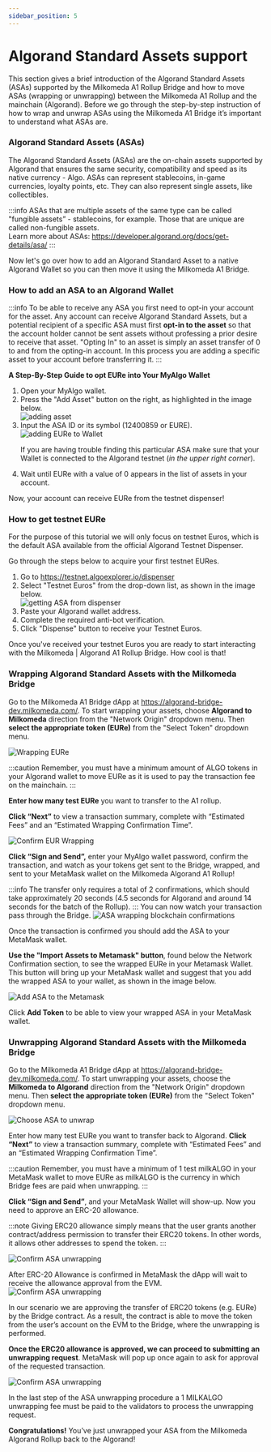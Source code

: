 ```yaml
---
sidebar_position: 5
---
```



# Algorand Standard Assets support 
<p style={{textAlign:"justify"}}>
This section gives a brief introduction of the Algorand Standard Assets (ASAs) supported by the Milkomeda A1 Rollup Bridge and how to move ASAs (wrapping or unwrapping) between the Milkomeda A1 Rollup and the mainchain (Algorand).
Before we go through the step-by-step instruction of how to wrap and unwrap ASAs using the Milkomeda A1 Bridge it’s important to understand what ASAs are.
<h3>Algorand Standard Assets (ASAs)</h3>

The Algorand Standard Assets (ASAs) are the on-chain assets supported by Algorand that ensures the same security, compatibility and speed as its native currency - Algo. 
ASAs can represent stablecoins, in-game currencies, loyalty points, etc. They can also represent single assets, like collectibles.

:::info
ASAs that are multiple assets of the same type can be called "fungible assets” - stablecoins, for example. Those that are unique are called non-fungible assets. <br />
Learn more about ASAs: https://developer.algorand.org/docs/get-details/asa/
:::

Now let's go over how to add an Algorand Standard Asset to a native Algorand Wallet so you can then move it using the Milkomeda A1 Bridge.

<h3>How to add an ASA to an Algorand Wallet</h3>

:::info
To be able to receive any ASA you first need to opt-in your account for the asset. Any account can receive Algorand Standard Assets, but a potential recipient of a specific ASA must first **opt-in to the asset** so that the account holder cannot be sent assets without professing a prior desire to receive that asset.
"Opting In" to an asset is simply an asset transfer of 0 to and from the opting-in account. In this process you are adding a specific asset to your account before transferring it.
:::

**A Step-By-Step Guide to opt EURe into Your MyAlgo Wallet**
<ol>
<li>Open your MyAlgo wallet.</li> 
<li>Press the "Add Asset" button on the right, as highlighted in the image below.</li> 

<img src={addasset} className="img-full" alt="adding asset" />

<li>Input the ASA ID or its symbol (12400859 or EURE).

<img src={addingEuretowallet} alt="adding EURe to Wallet" />

If you are having trouble finding this particular ASA make sure that your Wallet is connected to the Algorand testnet (_in the upper right corner_).
</li> 
<li>Wait until EURe with a value of 0 appears in the list of assets in your account.</li> 
</ol>
Now, your account can receive EURe from the testnet dispenser! 

<h3>How to get testnet EURe </h3>

For the purpose of this tutorial we will only focus on testnet Euros, which is the default ASA available from the official Algorand Testnet Dispenser.

Go through the steps below to acquire your first testnet EURes.

<ol> 
<li>Go to <a href="https://testnet.algoexplorer.io/dispenser">https://testnet.algoexplorer.io/dispenser</a></li> 
<li>Select "Testnet Euros" from the drop-down list, as shown in the image below.</li> 
<img src={asadispenser} className="img-full" alt="getting ASA from dispenser" />
<li>Paste your Algorand wallet address.</li>
<li>Complete the required anti-bot verification.</li> 
<li>Click "Dispense" button to receive your Testnet Euros.</li> 
</ol> 

Once you've received your testnet Euros you are ready to start interacting with the Milkomeda | Algorand A1 Rollup Bridge. How cool is that!

<h3>Wrapping Algorand Standard Assets with the Milkomeda Bridge</h3>


Go to the Milkomeda A1 Bridge dApp at <a href="https://algorand-bridge-dev.milkomeda.com/">https://algorand-bridge-dev.milkomeda.com/</a>. To start wrapping your assets, choose **Algorand to Milkomeda** direction from the "Network Origin" dropdown menu. Then **select the appropriate token (EURe)** from the "Select Token" dropdown menu.

<img src={EURewrappingchoice} className="img-full" alt="Wrapping EURe" />

:::caution
Remember, you must have a minimum amount of ALGO tokens in your Algorand wallet to move EURe as it is used to pay the transaction fee on the mainchain. 
:::

**Enter how many test EURe** you want to transfer to the A1 rollup. 

**Click “Next”** to view a transaction summary, complete with “Estimated Fees” and an “Estimated Wrapping Confirmation Time”.

<img src={EURewrappingconfirmation} className="img-full" alt="Confirm EUR Wrapping" />

**Click “Sign and Send”,** enter your MyAlgo wallet password, confirm the transaction, and watch as your tokens get sent to the Bridge, wrapped, and sent to your MetaMask wallet on the Milkomeda Algorand A1 Rollup!

:::info
The transfer only requires a total of 2 confirmations, which should take approximately 20 seconds (4.5 seconds for Algorand and around 14 seconds for the batch of the Rollup). 
:::
You can now watch your transaction pass through the Bridge.
<img src={ASAwrappedconfirmations} className="img-full" alt="ASA wrapping blockchain confirmations" />

Once the transaction is confirmed you should add the ASA to your MetaMask wallet.

**Use the "Import Assets to Metamask" button**, found below the Network Confirmation section, to see the wrapped EURe in your Metamask Wallet. 
This button will bring up your MetaMask wallet and suggest that you add the wrapped ASA to your wallet, as shown in the image below.

<img src={AddASSAtoMetamask}  alt="Add ASA to the Metamask" />

Click **Add Token** to be able to view your wrapped ASA in your MetaMask wallet.


<h3>Unwrapping Algorand Standard Assets with the Milkomeda Bridge</h3>

Go to the Milkomeda A1 Bridge dApp at <a href="https://algorand-bridge-dev.milkomeda.com/">https://algorand-bridge-dev.milkomeda.com/</a>. To start unwrapping your assets, choose the **Milkomeda to Algorand** direction from the "Network Origin" dropdown menu. Then **select the appropriate token (EURe)** from the "Select Token" dropdown menu.

<img src={ChooseASAtounwrap} className="img-full" alt="Choose ASA to unwrap" />

Enter how many test EURe you want to transfer back to Algorand. 
**Click “Next”** to view a transaction summary, complete with “Estimated Fees” and an “Estimated Wrapping Confirmation Time”.

:::caution
Remember, you must have a minimum of 1 test milkALGO in your MetaMask wallet to move EURe as milkALGO is the currency in which Bridge fees are paid when unwrapping.
:::


**Click “Sign and Send”**, and your MetaMask Wallet will show-up. Now you need to approve an ERC-20 allowance. 

:::note
Giving ERC20 allowance simply means that the user grants another contract/address permission to transfer their ERC20 tokens. In other words, it allows other addresses to spend the token. 
:::


<img src={erc20allowance}  alt="Confirm ASA unwrapping" />

After ERC-20 Allowance is confirmed in MetaMask the dApp will wait to receive the allowance approval from the EVM.  
<img src={tokenerc20allowance} className="img-full" alt="Confirm ASA unwrapping" />

In our scenario we are approving the transfer of ERC20 tokens (e.g. EURe) by the Bridge contract. As a result, the contract is able to move the token from the user’s account on the EVM to the Bridge, where the unwrapping is performed. 

**Once the ERC20 allowance is approved, we can proceed to submitting an unwrapping request**. MetaMask will pop up once again to ask for approval of the requested transaction. 

<img src={unwrappingreqconfirmation}  alt="Confirm ASA unwrapping" />

In the last step of the ASA unwrapping procedure a 1 MILKALGO unwrapping fee must be paid to the validators to process the unwrapping request.

**Congratulations!** You’ve just unwrapped your ASA from the Milkomeda Algorand Rollup back to the Algorand!
</p>

